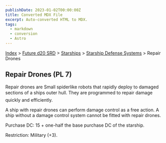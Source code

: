 ```yaml
---
publishDate: 2023-01-02T00:00:00Z
title: Converted MDX File
excerpt: Auto-converted HTML to MDX.
tags:
  - markdown
  - conversion
  - Astro
---
```


[Index](-index) > [Future d20 SRD](future-d20-srd-index) > [Starships](future-d20-srd-starships-index) > [Starship Defense Systems](future-d20-srd-starships-starship-defense-systems-index) > Repair Drones

## Repair Drones (PL 7)

Repair drones are Small spiderlike robots that rapidly deploy to damaged sections of a ships outer hull. They are programmed to repair damage quickly and efficiently.

A ship with repair drones can perform damage control as a free action. A ship without a damage control system cannot be fitted with repair drones.

Purchase DC: 15 + one-half the base purchase DC of the starship.

Restriction: Military (+3).
